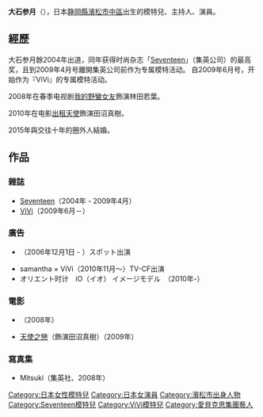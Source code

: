 {{BLP unsourced|time=2012-07-14T02:12:51+00:00}}
{{noteTA
|G1=JP Show
}}
{{藝人
| name = 大石参月<br>おおいし みつき
| 類型 = 模特兒
| 圖片 = 
| 羅馬拼音 = 
| 國籍 = {{JPN}}
| 出生日期 = {{birth_date_and_age|1988|3|22}}
| 出生地點 = {{JPN}}[[静岡縣|静岡縣]][[濱松市|濱松市]][[中區_(濱松市)|中區]]
| 職業 = [[模特兒|模特兒]]、[[演員|演員]]
| 出道日期 = 2004
| 代表作 = 
| 活躍年代 = 2004年至今
}}

{{japanese|japanese=大石 参月|kana=おおいし みつき|romaji=Mitsuki Oishi}}
'''大石参月'''（{{bd|1988年|3月22日|||Mitsuki Oishi}}），日本[[静岡縣|静岡縣]][[濱松市|濱松市]][[中區_(濱松市)|中區]]出生的模特兒、主持人、演員。

== 經歷 ==

大石参月餘2004年出道，同年获得时尚杂志「[[Seventeen_(日本雜誌)|Seventeen]]」（集英公司）的最高奖，且到2009年4月号離開集英公司前作为专属模特活动。 自2009年6月号，开始作为『ViVi』的专属模特活动。   

2008年在春季电视剧[[我的野蠻女友_(日本電視劇)|我的野蠻女友]]飾演林田若葉。

2010年在电影[[出租天使|出租天使]]飾演田沼真樹。

2015年與交往十年的圈外人結婚。

== 作品 ==
=== 雜誌 ===
*[[Seventeen_(日本雜誌)|Seventeen]]（2004年 - 2009年4月）
*[[ViVi|ViVi]]（2009年6月－）

=== 廣告 ===
*{{lj|mu-mo|ミュゥモ}}（2006年12月1日 - ）スポット出演
*samantha × ViVi（2010年11月～）TV-CF出演
*オリエント时计　iO（イオ） イメージモデル　（2010年-）

=== 電影 ===
*{{lj|GIRLS LOVE|GIRLS LOVE}}（2008年） 
*[[天使之戀|天使之戀]]（飾演田沼真樹）（2009年）

=== 寫真集 ===
*Mitsuki（集英社、2008年）

{{normdaten}}
{{DEFAULTSORT:Mitsuki Oishi}}
[[Category:日本女性模特兒|Category:日本女性模特兒]]
[[Category:日本女演員|Category:日本女演員]]
[[Category:濱松市出身人物|Category:濱松市出身人物]]
[[Category:Seventeen模特兒|Category:Seventeen模特兒]]
[[Category:ViVi模特兒|Category:ViVi模特兒]]
[[Category:愛貝克思集團藝人|Category:愛貝克思集團藝人]]